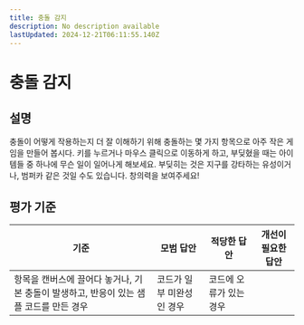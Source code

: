 ```yaml
---
title: 충돌 감지
description: No description available
lastUpdated: 2024-12-21T06:11:55.140Z
---
```


# 충돌 감지

## 설명

충돌이 어떻게 작용하는지 더 잘 이해하기 위해 충돌하는 몇 가지 항목으로 아주 작은 게임을 만들어 봅시다. 키를 누르거나 마우스 클릭으로 이동하게 하고, 부딪혔을 때는 아이템들 중 하나에 무슨 일이 일어나게 해보세요. 부딪히는 것은 지구를 강타하는 유성이거나, 범퍼카 같은 것일 수도 있습니다. 창의력을 보여주세요!

## 평가 기준

기준 | 모범 답안 | 적당한 답안 | 개선이 필요한 답안
--- | --- | --- | ---
 | 항목을 캔버스에 끌어다 놓거나, 기본 충돌이 발생하고, 반응이 있는 샘플 코드를 만든 경우 | 코드가 일부 미완성인 경우 | 코드에 오류가 있는 경우

